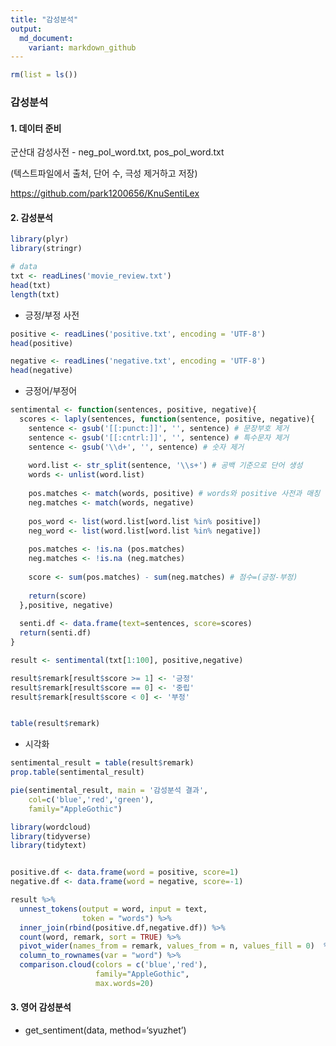 ```yaml
---
title: "감성분석"
output:   
  md_document:
    variant: markdown_github
---
```


```r
rm(list = ls())
```

### 감성분석

#### 1. 데이터 준비

군산대 감성사전 - neg_pol_word.txt, pos_pol_word.txt

(텍스트파일에서 출처, 단어 수, 극성 제거하고 저장)

<https://github.com/park1200656/KnuSentiLex>

#### 2. 감성분석

```r
library(plyr)
library(stringr)
```

```r
# data
txt <- readLines('movie_review.txt')
head(txt)
length(txt)
```

-   긍정/부정 사전

```r
positive <- readLines('positive.txt', encoding = 'UTF-8')
head(positive)

negative <- readLines('negative.txt', encoding = 'UTF-8')
head(negative)
```

-   긍정어/부정어

```r
sentimental <- function(sentences, positive, negative){
  scores <- laply(sentences, function(sentence, positive, negative){
    sentence <- gsub('[[:punct:]]', '', sentence) # 문장부호 제거
    sentence <- gsub('[[:cntrl:]]', '', sentence) # 특수문자 제거
    sentence <- gsub('\\d+', '', sentence) # 숫자 제거
    
    word.list <- str_split(sentence, '\\s+') # 공백 기준으로 단어 생성
    words <- unlist(word.list)
    
    pos.matches <- match(words, positive) # words와 positive 사전과 매칭
    neg.matches <- match(words, negative)
    
    pos_word <- list(word.list[word.list %in% positive])
    neg_word <- list(word.list[word.list %in% negative])
    
    pos.matches <- !is.na (pos.matches)
    neg.matches <- !is.na (neg.matches)
    
    score <- sum(pos.matches) - sum(neg.matches) # 점수=(긍정-부정)
    
    return(score)
  },positive, negative)
  
  senti.df <- data.frame(text=sentences, score=scores)
  return(senti.df)
}
```

```r
result <- sentimental(txt[1:100], positive,negative)

result$remark[result$score >= 1] <- '긍정'
result$remark[result$score == 0] <- '중립'
result$remark[result$score < 0] <- '부정'


table(result$remark)
```

-   시각화

```r
sentimental_result = table(result$remark)
prop.table(sentimental_result)

pie(sentimental_result, main = '감성분석 결과',
    col=c('blue','red','green'),
    family="AppleGothic")
```

```r
library(wordcloud)
library(tidyverse)
library(tidytext)


positive.df <- data.frame(word = positive, score=1)
negative.df <- data.frame(word = negative, score=-1) 

result %>% 
  unnest_tokens(output = word, input = text,
                token = "words") %>% 
  inner_join(rbind(positive.df,negative.df)) %>%
  count(word, remark, sort = TRUE) %>% 
  pivot_wider(names_from = remark, values_from = n, values_fill = 0)  %>%
  column_to_rownames(var = "word") %>% 
  comparison.cloud(colors = c('blue','red'),
                   family="AppleGothic", 
                   max.words=20)
```

#### 3. 영어 감성분석

-   get_sentiment(data, method='syuzhet')
